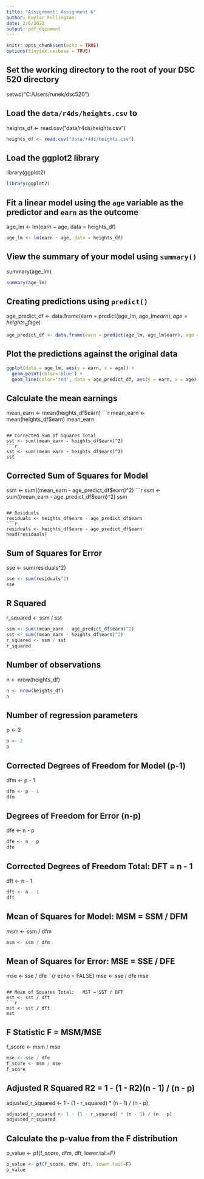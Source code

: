 ---
title: "Assignment: Assignment 6"
author: Kaylar Fullington
date: 2/6/2022
output: pdf_document
---

```{r setup, include=FALSE}
knitr::opts_chunk$set(echo = TRUE)
options(tinytex.verbose = TRUE)
```

## Set the working directory to the root of your DSC 520 directory
setwd("C:/Users/runek/dsc520")

## Load the `data/r4ds/heights.csv` to
heights_df <- read.csv("data/r4ds/heights.csv")
```{r echo = FALSE}
heights_df <- read.csv("data/r4ds/heights.csv")
```

## Load the ggplot2 library
library(ggplot2)
```{r echo = FALSE}
library(ggplot2)
```

## Fit a linear model using the `age` variable as the predictor and `earn` as the outcome
age_lm <- lm(earn ~ age, data = heights_df)
```{r echo = FALSE}
age_lm <- lm(earn ~ age, data = heights_df)
```

## View the summary of your model using `summary()`
summary(age_lm)
```{r echo = FALSE}
summary(age_lm)
```

## Creating predictions using `predict()`
age_predict_df <- data.frame(earn = predict(age_lm, age_lm$earn), age = heights_df$age)
```{r echo = FALSE}
age_predict_df <- data.frame(earn = predict(age_lm, age_lm$earn), age = heights_df$age)
```

## Plot the predictions against the original data
``` {r echo = FALSE}
ggplot(data = age_lm, aes(y = earn, x = age)) +
  geom_point(color='blue') +
  geom_line(color='red', data = age_predict_df, aes(y = earn, x = age))
```

## Calculate the mean earnings
mean_earn <- mean(heights_df$earn)
```{r echo = FALSE}
mean_earn <- mean(heights_df$earn)
mean_earn
```

## Corrected Sum of Squares Total
sst <- sum((mean_earn - heights_df$earn)^2)
```{r echo = FALSE}
sst <- sum((mean_earn - heights_df$earn)^2)
sst
```

## Corrected Sum of Squares for Model
ssm <- sum((mean_earn - age_predict_df$earn)^2)
```{r echo = FALSE}
ssm <- sum((mean_earn - age_predict_df$earn)^2)
ssm
```

## Residuals
residuals <- heights_df$earn - age_predict_df$earn
```{r echo = FALSE}
residuals <- heights_df$earn - age_predict_df$earn
head(residuals)
```

## Sum of Squares for Error
sse <- sum(residuals^2)
```{r echo = FALSE}
sse <- sum(residuals^2)
sse
```

## R Squared
r_squared <- ssm / sst
```{r echo = FALSE}
ssm <- sum((mean_earn - age_predict_df$earn)^2)
sst <- sum((mean_earn - heights_df$earn)^2)
r_squared <- ssm / sst
r_squared
```

## Number of observations
n <- nrow(heights_df)
```{r echo = FALSE}
n <- nrow(heights_df)
n
```

## Number of regression parameters
p <- 2
```{r echo = FALSE}
p <- 2
p
```

## Corrected Degrees of Freedom for Model (p-1)
dfm <- p - 1
```{r echo = FALSE}
dfm <- p - 1
dfm
```

## Degrees of Freedom for Error (n-p)
dfe <- n - p
```{r echo = FALSE}
dfe <- n - p
dfe
```

## Corrected Degrees of Freedom Total:   DFT = n - 1
dft <- n - 1
```{r echo = FALSE}
dft <- n - 1
dft
```

## Mean of Squares for Model:   MSM = SSM / DFM
msm <- ssm / dfm
```{r echo = FALSE}
msm <- ssm / dfm
```

## Mean of Squares for Error:   MSE = SSE / DFE
mse <- sse / dfe
``{r echo = FALSE}
mse <- sse / dfe
mse
```

## Mean of Squares Total:   MST = SST / DFT
mst <- sst / dft
```{r echo = FALSE}
mst <- sst / dft
mst
```

## F Statistic F = MSM/MSE
f_score <- msm / mse
```{r echo = FALSE}
mse <- sse / dfe
f_score <- msm / mse
f_score
```

## Adjusted R Squared R2 = 1 - (1 - R2)(n - 1) / (n - p)
adjusted_r_squared <- 1 - (1 - r_squared) * (n - 1) / (n - p)
```{r echo = FALSE}
adjusted_r_squared <- 1 - (1 - r_squared) * (n - 1) / (n - p)
adjusted_r_squared
```

## Calculate the p-value from the F distribution
p_value <- pf(f_score, dfm, dft, lower.tail=F)
```{r echo = FALSE}
p_value <- pf(f_score, dfm, dft, lower.tail=F)
p_value
```